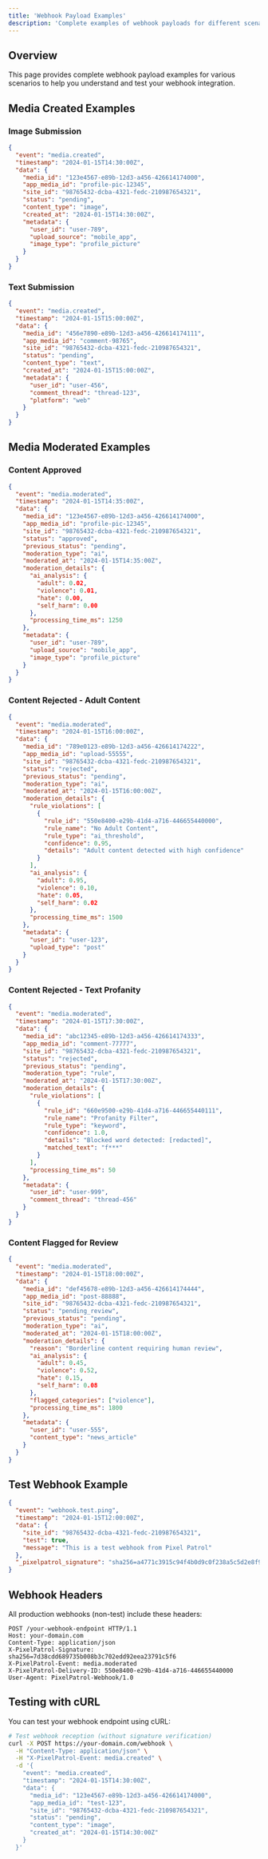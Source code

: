 ```yaml
---
title: 'Webhook Payload Examples'
description: 'Complete examples of webhook payloads for different scenarios'
---
```


## Overview

This page provides complete webhook payload examples for various scenarios to help you understand and test your webhook integration.

## Media Created Examples

### Image Submission

```json
{
  "event": "media.created",
  "timestamp": "2024-01-15T14:30:00Z",
  "data": {
    "media_id": "123e4567-e89b-12d3-a456-426614174000",
    "app_media_id": "profile-pic-12345",
    "site_id": "98765432-dcba-4321-fedc-210987654321",
    "status": "pending",
    "content_type": "image",
    "created_at": "2024-01-15T14:30:00Z",
    "metadata": {
      "user_id": "user-789",
      "upload_source": "mobile_app",
      "image_type": "profile_picture"
    }
  }
}
```

### Text Submission

```json
{
  "event": "media.created",
  "timestamp": "2024-01-15T15:00:00Z",
  "data": {
    "media_id": "456e7890-e89b-12d3-a456-426614174111",
    "app_media_id": "comment-98765",
    "site_id": "98765432-dcba-4321-fedc-210987654321",
    "status": "pending",
    "content_type": "text",
    "created_at": "2024-01-15T15:00:00Z",
    "metadata": {
      "user_id": "user-456",
      "comment_thread": "thread-123",
      "platform": "web"
    }
  }
}
```

## Media Moderated Examples

### Content Approved

```json
{
  "event": "media.moderated",
  "timestamp": "2024-01-15T14:35:00Z",
  "data": {
    "media_id": "123e4567-e89b-12d3-a456-426614174000",
    "app_media_id": "profile-pic-12345",
    "site_id": "98765432-dcba-4321-fedc-210987654321",
    "status": "approved",
    "previous_status": "pending",
    "moderation_type": "ai",
    "moderated_at": "2024-01-15T14:35:00Z",
    "moderation_details": {
      "ai_analysis": {
        "adult": 0.02,
        "violence": 0.01,
        "hate": 0.00,
        "self_harm": 0.00
      },
      "processing_time_ms": 1250
    },
    "metadata": {
      "user_id": "user-789",
      "upload_source": "mobile_app",
      "image_type": "profile_picture"
    }
  }
}
```

### Content Rejected - Adult Content

```json
{
  "event": "media.moderated",
  "timestamp": "2024-01-15T16:00:00Z",
  "data": {
    "media_id": "789e0123-e89b-12d3-a456-426614174222",
    "app_media_id": "upload-55555",
    "site_id": "98765432-dcba-4321-fedc-210987654321",
    "status": "rejected",
    "previous_status": "pending",
    "moderation_type": "ai",
    "moderated_at": "2024-01-15T16:00:00Z",
    "moderation_details": {
      "rule_violations": [
        {
          "rule_id": "550e8400-e29b-41d4-a716-446655440000",
          "rule_name": "No Adult Content",
          "rule_type": "ai_threshold",
          "confidence": 0.95,
          "details": "Adult content detected with high confidence"
        }
      ],
      "ai_analysis": {
        "adult": 0.95,
        "violence": 0.10,
        "hate": 0.05,
        "self_harm": 0.02
      },
      "processing_time_ms": 1500
    },
    "metadata": {
      "user_id": "user-123",
      "upload_type": "post"
    }
  }
}
```

### Content Rejected - Text Profanity

```json
{
  "event": "media.moderated",
  "timestamp": "2024-01-15T17:30:00Z",
  "data": {
    "media_id": "abc12345-e89b-12d3-a456-426614174333",
    "app_media_id": "comment-77777",
    "site_id": "98765432-dcba-4321-fedc-210987654321",
    "status": "rejected",
    "previous_status": "pending",
    "moderation_type": "rule",
    "moderated_at": "2024-01-15T17:30:00Z",
    "moderation_details": {
      "rule_violations": [
        {
          "rule_id": "660e9500-e29b-41d4-a716-446655440111",
          "rule_name": "Profanity Filter",
          "rule_type": "keyword",
          "confidence": 1.0,
          "details": "Blocked word detected: [redacted]",
          "matched_text": "f***"
        }
      ],
      "processing_time_ms": 50
    },
    "metadata": {
      "user_id": "user-999",
      "comment_thread": "thread-456"
    }
  }
}
```

### Content Flagged for Review

```json
{
  "event": "media.moderated",
  "timestamp": "2024-01-15T18:00:00Z",
  "data": {
    "media_id": "def45678-e89b-12d3-a456-426614174444",
    "app_media_id": "post-88888",
    "site_id": "98765432-dcba-4321-fedc-210987654321",
    "status": "pending_review",
    "previous_status": "pending",
    "moderation_type": "ai",
    "moderated_at": "2024-01-15T18:00:00Z",
    "moderation_details": {
      "reason": "Borderline content requiring human review",
      "ai_analysis": {
        "adult": 0.45,
        "violence": 0.52,
        "hate": 0.15,
        "self_harm": 0.08
      },
      "flagged_categories": ["violence"],
      "processing_time_ms": 1800
    },
    "metadata": {
      "user_id": "user-555",
      "content_type": "news_article"
    }
  }
}
```

## Test Webhook Example

```json
{
  "event": "webhook.test.ping",
  "timestamp": "2024-01-15T12:00:00Z",
  "data": {
    "site_id": "98765432-dcba-4321-fedc-210987654321",
    "test": true,
    "message": "This is a test webhook from Pixel Patrol"
  },
  "_pixelpatrol_signature": "sha256=a4771c3915c94f4b0d9c0f238a5c5d2e8f9b1e3d7a6c9f2b5e8d4a1c7e9f3b2a"
}
```

## Webhook Headers

All production webhooks (non-test) include these headers:

```http
POST /your-webhook-endpoint HTTP/1.1
Host: your-domain.com
Content-Type: application/json
X-PixelPatrol-Signature: sha256=7d38cdd689735b008b3c702edd92eea23791c5f6
X-PixelPatrol-Event: media.moderated
X-PixelPatrol-Delivery-ID: 550e8400-e29b-41d4-a716-446655440000
User-Agent: PixelPatrol-Webhook/1.0
```

## Testing with cURL

You can test your webhook endpoint using cURL:

```bash
# Test webhook reception (without signature verification)
curl -X POST https://your-domain.com/webhook \
  -H "Content-Type: application/json" \
  -H "X-PixelPatrol-Event: media.created" \
  -d '{
    "event": "media.created",
    "timestamp": "2024-01-15T14:30:00Z",
    "data": {
      "media_id": "123e4567-e89b-12d3-a456-426614174000",
      "app_media_id": "test-123",
      "site_id": "98765432-dcba-4321-fedc-210987654321",
      "status": "pending",
      "content_type": "image",
      "created_at": "2024-01-15T14:30:00Z"
    }
  }'
```
